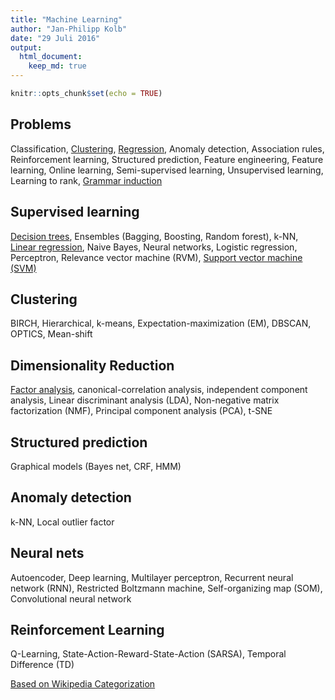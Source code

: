 ```yaml
---
title: "Machine Learning"
author: "Jan-Philipp Kolb"
date: "29 Juli 2016"
output:
  html_document:
    keep_md: true
---
```


```r
knitr::opts_chunk$set(echo = TRUE)
```

## Problems

Classification, [Clustering](https://github.com/Japhilko/DataAnalysis/blob/master/UseCases/Wiki_GermanCities.md), [Regression](https://github.com/Japhilko/DataAnalysis/tree/master/Regression), 
Anomaly detection, Association rules, Reinforcement learning, Structured prediction, Feature engineering, Feature learning, Online learning, Semi-supervised learning, Unsupervised learning, Learning to rank, [Grammar induction](https://en.wikipedia.org/wiki/Grammar_induction)

## Supervised learning

[Decision trees](https://github.com/Japhilko/DataAnalysis/blob/master/Machine%20Learning/DecisionTrees.md), Ensembles (Bagging, Boosting, Random forest), k-NN, [Linear regression](https://github.com/Japhilko/DataAnalysis/blob/master/Regression/SimpleLinearRegression.md), Naive Bayes, Neural networks, Logistic regression, Perceptron, Relevance vector machine (RVM), [Support vector machine (SVM)](https://github.com/Japhilko/DataAnalysis/blob/master/Machine%20Learning/SupportVectorMachines.md)


## Clustering

BIRCH, Hierarchical, k-means, Expectation-maximization (EM), DBSCAN, OPTICS, Mean-shift 

## Dimensionality Reduction

[Factor analysis](https://github.com/Japhilko/DataAnalysis/blob/master/Multivariate%20Analysis/FactorAnalysis.md), canonical-correlation analysis, independent component analysis, Linear discriminant analysis (LDA), Non-negative matrix factorization (NMF), Principal component analysis (PCA), t-SNE 

## Structured prediction

Graphical models (Bayes net, CRF, HMM)

## Anomaly detection

k-NN, Local outlier factor 

## Neural nets

Autoencoder, Deep learning, Multilayer perceptron, Recurrent neural network (RNN), Restricted Boltzmann machine, Self-organizing map (SOM), Convolutional neural network 

## Reinforcement Learning

Q-Learning, State-Action-Reward-State-Action (SARSA), Temporal Difference (TD) 



[Based on Wikipedia Categorization ](https://en.wikipedia.org/wiki/Machine_learning)